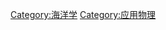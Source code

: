 {{Cat main|物理海洋学}}
{{Commons cat|Physical oceanography}}

[[Category:海洋学|Category:海洋学]]
[[Category:应用物理|Category:应用物理]]